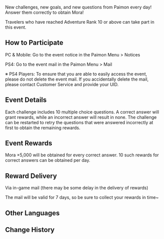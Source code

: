 {{EventTabs
|rootpage = A Thousand Questions With Paimon/2020-12-18
}}
{{Event
|name              = A Thousand Questions With Paimon 2020-12-18
|image             = A Thousand Questions With Paimon Banner.jpg
|type              = Web
|time_known        = yes
|time_start        = 2020-12-18 11:00
|time_end          = 2020-12-20 23:59
|link              = https://genshin.hoyoverse.com/en/news/detail/7451
}}
New challenges, new goals, and new questions from Paimon every day! Answer them correctly to obtain Mora!

Travelers who have reached Adventure Rank 10 or above can take part in this event.

==How to Participate==
PC & Mobile: Go to the event notice in the Paimon Menu > Notices

PS4: Go to the event mail in the Paimon Menu > Mail

※ PS4 Players: To ensure that you are able to easily access the event, please do not delete the event mail. If you accidentally delete the mail, please contact Customer Service and provide your UID.

==Event Details==
Each challenge includes 10 multiple choice questions. A correct answer will grant rewards, while an incorrect answer will result in none. The challenge can be restarted to retry the questions that were answered incorrectly at first to obtain the remaining rewards.

==Event Rewards==
Mora ×5,000 will be obtained for every correct answer. 10 such rewards for correct answers can be obtained per day.

==Reward Delivery==
Via in-game mail (there may be some delay in the delivery of rewards)

The mail will be valid for 7 days, so be sure to collect your rewards in time~

==Other Languages==
{{Transclude|A Thousand Questions With Paimon|Other Languages}}

==Change History==
{{Change History|1.1}}